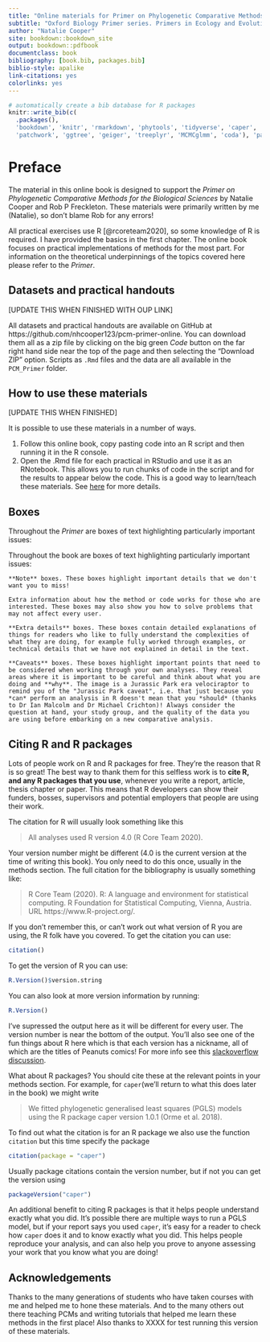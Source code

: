 ```yaml
--- 
title: "Online materials for Primer on Phylogenetic Comparative Methods for the Biological Sciences"
subtitle: "Oxford Biology Primer series. Primers in Ecology and Evolutionary Biology."
author: "Natalie Cooper"
site: bookdown::bookdown_site
output: bookdown::pdfbook
documentclass: book
bibliography: [book.bib, packages.bib]
biblio-style: apalike
link-citations: yes
colorlinks: yes
---
```


```r
# automatically create a bib database for R packages
knitr::write_bib(c(
  .packages(), 
  'bookdown', 'knitr', 'rmarkdown', 'phytools', 'tidyverse', 'caper', 'ape', 'measurements',
  'patchwork', 'ggtree', 'geiger', 'treeplyr', 'MCMCglmm', 'coda'), 'packages.bib')
```

# Preface {-}

The material in this online book is designed to support the *Primer on Phylogenetic Comparative Methods for the Biological Sciences* by Natalie Cooper and Rob P Freckleton. These materials were primarily written by me (Natalie), so don't blame Rob for any errors! 

All practical exercises use R [@rcoreteam2020], so some knowledge of R is required. I have provided the basics in the first chapter. The online book focuses on practical implementations of methods for the most part. For information on the theoretical underpinnings of the topics covered here please refer to the *Primer*. 

## Datasets and practical handouts {-}
[UPDATE THIS WHEN FINISHED WITH OUP LINK]

All datasets and practical handouts are available on GitHub at https://github.com/nhcooper123/pcm-primer-online. You can download them all as a zip file by clicking on the big green *Code* button on the far right hand side near the top of the page and then selecting the "Download ZIP" option. Scripts as `.Rmd` files and the data are all available in the `PCM_Primer` folder.

## How to use these materials {-}
[UPDATE THIS WHEN FINISHED]

It is possible to use these materials in a number of ways.

1. Follow this online book, copy pasting code into an R script and then running it in the R console.
2. Open the .Rmd file for each practical in RStudio and use it as an RNotebook. 
This allows you to run chunks of code in the script and for the results to appear below the code. 
This is a good way to learn/teach these materials.
See [here](http://rmarkdown.rstudio.com/r_notebooks.html) for more details.

## Boxes {-}

Throughout the *Primer* are boxes of text highlighting particularly important issues:

Throughout the book are boxes of text highlighting particularly important issues:

```block
**Note** boxes. These boxes highlight important details that we don't want you to miss!

Extra information about how the method or code works for those who are interested. These boxes may also show you how to solve problems that may not affect every user.
```

```block
**Extra details** boxes. These boxes contain detailed explanations of things for readers who like to fully understand the complexities of what they are doing, for example fully worked through examples, or technical details that we have not explained in detail in the text.
```

```block
**Caveats** boxes. These boxes highlight important points that need to be considered when working through your own analyses. They reveal areas where it is important to be careful and think about what you are doing and **why**. The image is a Jurassic Park era velociraptor to remind you of the "Jurassic Park caveat", i.e. that just because you *can* perform an analysis in R doesn't mean that you *should* (thanks to Dr Ian Malcolm and Dr Michael Crichton)! Always consider the question at hand, your study group, and the quality of the data you are using before embarking on a new comparative analysis. 
```

## Citing R and R packages {-}

Lots of people work on R and R packages for free. They're the reason that R is so great! The best way to thank them for this selfless work is to **cite R, and any R packages that you use**, whenever you write a report, article, thesis chapter or paper. This means that R developers can show their funders, bosses, supervisors and potential employers that people are using their work. 

The citation for R will usually look something like this

> All analyses used R version 4.0 (R Core Team 2020). 

Your version number might be different (4.0 is the current version at the time of writing this book). You only need to do this once, usually in the methods section. The full citation for the bibliography is usually something like: 

> R Core Team (2020). R: A language and environment for statistical computing. R Foundation for Statistical Computing, Vienna, Austria. URL https://www.R-project.org/.

If you don't remember this, or can't work out what version of R you are using, the R folk have you covered. To get the citation you can use:
```r
citation()
```

To get the version of R you can use:
```r
R.Version()$version.string
```

You can also look at more version information by running:
```r
R.Version()
```

I've supressed the output here as it will be different for every user. The version number is near the bottom of the output. You'll also see one of the fun things about R here which is that each version has a nickname, all of which are the titles of Peanuts comics! For more info see this [slackoverflow discussion](https://stackoverflow.com/questions/13478375/is-there-any-authoritative-documentation-on-r-release-nicknames/36694119#36694119).

What about R packages? You should cite these at the relevant points in your methods section. For example, for `caper`(we'll return to what this does later in the book) we might write

> We fitted phylogenetic generalised least squares (PGLS) models using the R package caper version 1.0.1 (Orme et al. 2018).

To find out what the citation is for an R package we also use the function `citation` but this time specify the package
```r
citation(package = "caper")
```

Usually package citations contain the version number, but if not you can get the version using 
```r
packageVersion("caper")
```

An additional benefit to citing R packages is that it helps people understand exactly what you did. It's possible there are multiple ways to run a PGLS model, but if your report says you used `caper`, it's easy for a reader to check how `caper` does it and to know exactly what you did. This helps people reproduce your analysis, and can also help you prove to anyone assessing your work that you know what you are doing!

## Acknowledgements {-}

Thanks to the many generations of students who have taken courses with me and helped me to hone these materials. And to the many others out there teaching PCMs and writing tutorials that helped me learn these methods in the first place! Also thanks to XXXX for test running this version of these materials.
